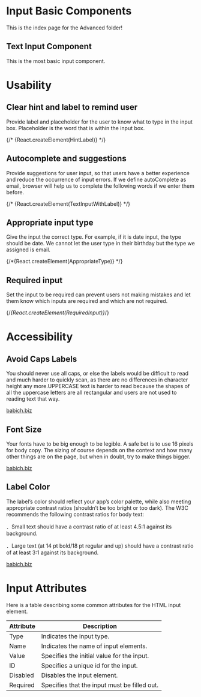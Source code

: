 
# Input Basic Components

This is the index page for the Advanced folder!

## Text Input Component

This is the most basic input component.

<TextInputComponent />


# Usability

## Clear hint and label to remind user 

Provide label and placeholder for the user to know what to type in the input box. Placeholder is the word that is within the input box.

<HintLabel />

{/* {React.createElement(HintLabel)} */}

## Autocomplete and suggestions

Provide suggestions for user input, so that users have a better experience and reduce the occurrence of input errors. If we define autoComplete as email, browser will help us to complete the following words if we enter them before.

<AutoComplete />

{/* {React.createElement(TextInputWithLabel)} */}

## Appropriate input type
Give the input the correct type. For example, if it is date input, the type should be date. We cannot let the user type in their birthday but the type we assigned is email.

<InputType />

{/*{React.createElement(AppropriateType)} */}

## Required input 
Set the input to be required can prevent users not making mistakes and let them know which inputs are required and which are not required.

<RequiredInput />

{/*{React.createElement(RequiredInput)}*/}

# Accessibility

## Avoid Caps Labels 
You should never use all caps, or else the labels would be difficult to read and much harder to quickly scan, as there are no differences in character height any more.UPPERCASE text is harder to read because the shapes of all the uppercase letters are all rectangular and users are not used to reading text that way. 

[babich.biz](https://babich.biz/designing-perfect-text-field-clarity-accessibility-and-user-effort/)

## Font Size
Your fonts have to be big enough to be legible. A safe bet is to use 16 pixels for body copy. The sizing of course depends on the context and how many other things are on the page, but when in doubt, try to make things bigger.

[babich.biz](https://babich.biz/designing-perfect-text-field-clarity-accessibility-and-user-effort/)

## Label Color
The label’s color should reflect your app’s color palette, while also meeting appropriate contrast ratios (shouldn’t be too bright or too dark). The W3C recommends the following contrast ratios for body text:

．Small text should have a contrast ratio of at least 4.5:1 against its background.

．Large text (at 14 pt bold/18 pt regular and up) should have a contrast ratio of at least 3:1 against its background.

[babich.biz](https://babich.biz/designing-perfect-text-field-clarity-accessibility-and-user-effort/)

# Input Attributes

Here is a table describing some common attributes for the HTML input element.

| Attribute | Description                                       |
|-----------|---------------------------------------------------|
| Type      | Indicates the input type.                        |
| Name      | Indicates the name of input elements.            |
| Value     | Specifies the initial value for the input.       |
| ID        | Specifies a unique id for the input.             |
| Disabled  | Disables the input element.                      |
| Required  | Specifies that the input must be filled out.     |





